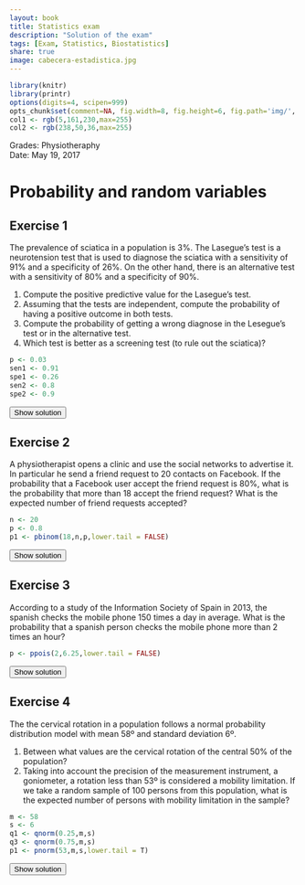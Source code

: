 ```yaml
---
layout: book
title: Statistics exam
description: "Solution of the exam"
tags: [Exam, Statistics, Biostatistics]
share: true
image: cabecera-estadistica.jpg
---
```


```r
library(knitr)
library(printr)
options(digits=4, scipen=999)
opts_chunk$set(comment=NA, fig.width=8, fig.height=6, fig.path='img/', fig.align="center", dev="svg", digits=4, echo=FALSE, warning=FALSE, message=FALSE)
col1 <- rgb(5,161,230,max=255)
col2 <- rgb(238,50,36,max=255)
```

Grades: Physiotheraphy  
Date: May 19, 2017 

# Probability and random variables

## Exercise 1
The prevalence of sciatica in a population is 3%.
The Lasegue's test is a neurotension test that is used to diagnose the sciatica with a sensitivity of 91% and a specificity of 26%.
On the other hand, there is an alternative test with a sensitivity of 80% and a specificity of 90%.

1. Compute the positive predictive value for the Lasegue's test.
2. Assuming that the tests are independent, compute the probability of having a positive outcome in both tests.
3. Compute the probability of getting a wrong diagnose in the Lesegue's test or in the alternative test.
4. Which test is better as a screening test (to rule out the sciatica)?

```r
p <- 0.03
sen1 <- 0.91
spe1 <- 0.26
sen2 <- 0.8
spe2 <- 0.9
```

<div><button class="solution">Show solution</button></div>
<div id="solution" style="display: none">
1. $PPV=P(D|+)=`r (p*sen1)/(p*sen1+(1-p)*(1-spe1))`$. It is not a good test to confirm the sciatica as the post test probability of having the sciatica for a positive outcome is very low. <br/>
2. Naming $L⁺$ to the event of having a positive outcome in Lasegue's test and $A⁺$ to the event of having a positive outcome in the alternative test: $P(L^+\cap A^+)=P(L^+)P(A^+)=`r (p*sen1+(1-p)*(1-spe1))`\cdot `r (p*sen2+(1-p)*(1-spe2))` = `r (p*sen1+(1-p)*(1-spe1))*(p*sen2+(1-p)*(1-spe2))`$. <br/>
3. Naming $WL$ to the event of having a wrong diagnose with Lasegue's test and $WA$ to the event of having a wrong diagnose with the alternative test: $P(WL\cup WA)=P(WL)+P(WA)-P(WL\cap WA)=`r p*(1-sen1)+(1-p)*(1-spe1)`+ `r p*(1-sen2)+(1-p)*(1-spe2)`-`r p*(1-sen1)+(1-p)*(1-spe1)`\cdot`r p*(1-sen2)+(1-p)*(1-spe2)`=`r p*(1-sen1)+(1-p)*(1-spe1)+p*(1-sen2)+(1-p)*(1-spe2)-(p*(1-sen1)+(1-p)*(1-spe1))*(p*(1-sen2)+(1-p)*(1-spe2))`$. <br/>
4. Lesegue test: $NPV=P(\overline D|-)=`r ((1-p)*spe1)/(p*(1-sen1)+(1-p)*(spe1))`$.<br/>
Alternative test: $NPV=P(\overline D|-)=`r ((1-p)*spe2)/(p*(1-sen2)+(1-p)*(spe2))`$.<br/>
Thus, the alternative test is better to rule out the sciatica. 
</div>

## Exercise 2
A physiotherapist opens a clinic and use the social networks to advertise it.
In particular he send a friend request to 20 contacts on Facebook.
If the probability that a Facebook user accept the friend request is 80%, what is the probability that more than 18 accept the friend request?
What is the expected number of friend requests accepted?

```r
n <- 20
p <- 0.8
p1 <- pbinom(18,n,p,lower.tail = FALSE)
```

<div><button class="solution">Show solution</button></div>
<div id="solution" style="display: none">
Naming $X$ to the number of accepted friend request, $X\sim B(20,0.8)$ and $P(X>18)=`r p1`$.<br/>
The expected number of accepted friend request is $`r n*p`$. 
</div>

## Exercise 3
According to a study of the Information Society of Spain in 2013, the spanish checks the mobile phone 150 times a day in average.
What is the probability that a spanish person checks the mobile phone more than 2 times an hour?

```r
p <- ppois(2,6.25,lower.tail = FALSE)
```

<div><button class="solution">Show solution</button></div>
<div id="solution" style="display: none">
1. Naming $X$ to the number of times that a spanish person checks the phone in an hour, $X\sim P(6.25)$ and $P(X>2)=`r p`$.
</div>

## Exercise 4
The the cervical rotation in a population follows a normal probability distribution model with mean 58º and standard deviation 6º.

1. Between what values are the cervical rotation of the central 50\% of the population?
2. Taking into account the precision of the measurement instrument, a goniometer, a rotation less than 53º is considered a mobility limitation.
If we take a random sample of 100 persons from this population, what is the expected number of persons with mobility limitation in the sample?

```r
m <- 58
s <- 6
q1 <- qnorm(0.25,m,s)
q3 <- qnorm(0.75,m,s)
p1 <- pnorm(53,m,s,lower.tail = T)
```

<div><button class="solution">Show solution</button></div>
<div id="solution" style="display: none">
Naming $X$ to the cervical rotation, $X\sim N(`r m`, `r s`)$. <br/>
1. $(Q1,Q3)=(`r q1`, `r q3`)$. <br/>
3. $P(X<53)=`r p1`$ and the expected number of persons with mobility limitation in a sample of 100 persons is $`r p1*100`$. 
</div>


